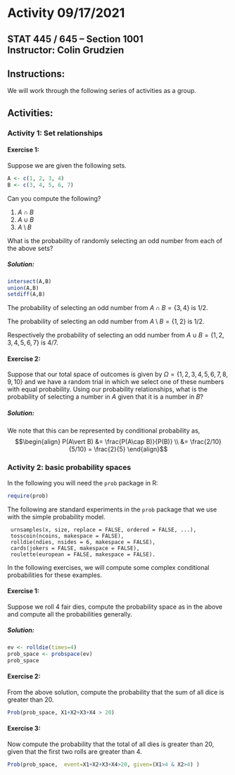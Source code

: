 # Activity 09/17/2021

## STAT 445 / 645 -- Section 1001 <br> Instructor: Colin Grudzien<br>

## Instructions:
We will work through the following series of activities as a group.

## Activities:


### Activity 1: Set relationships

#### Exercise 1:
Suppose we are given the following sets.

```r
A <- c(1, 2, 3, 4)
B <- c(3, 4, 5, 6, 7)
```

Can you compute the following?

 1. $A\cap B$
 2. $A\cup B$
 3. $A \setminus B$

What is the probability of randomly selecting an odd number from each of the above sets?

##### Solution:

```r
intersect(A,B)
union(A,B)
setdiff(A,B)
```


The probability of selecting an odd number from $A\cap B = \{3,4\}$ is 1/2.

The probability of selecting an odd number from $A \setminus B = \{1,2\}$ is 1/2.

Respectively the probability of selecting an odd number from $A\cup B = \{1, 2, 3, 4, 5, 6, 7\}$ is 4/7.

#### Exercise 2:

Suppose that our total space of outcomes is given by $\Omega = \{1, 2, 3, 4, 5, 6, 7, 8, 9, 10\}$ and we have a random trial in which we select one of these numbers with equal probability.
Using our probability relationships, what is the probability of selecting a number in $A$ given that it is a number in $B$?

##### Solution:

We note that this can be represented by conditional probability as,
$$\begin{align}
P(A\vert B) &= \frac{P(A\cap B)}{P(B)} \\
&= \frac{2/10}{5/10} = \frac{2}{5}
\end{align}$$


### Activity 2: basic probability spaces

In the following you will need the `prob` package in R:

```r
require(prob)
```

The following are standard experiments in the `prob` package that we use with the simple probability model.
```
 urnsamples(x, size, replace = FALSE, ordered = FALSE, ...),
 tosscoin(ncoins, makespace = FALSE),
 rolldie(ndies, nsides = 6, makespace = FALSE),
 cards(jokers = FALSE, makespace = FALSE),
 roulette(european = FALSE, makespace = FALSE).
```

In the following exercises, we will compute some complex conditional probabilities for these examples.

#### Exercise 1:

Suppose we roll 4 fair dies, compute the probability space as in the above and compute all the probabilities generally.

##### Solution:

```r
ev <- rolldie(times=4)
prob_space <- probspace(ev)
prob_space
```


#### Exercise 2:

From the above solution, compute the probability that the sum of all dice is greater than 20.

```r
Prob(prob_space, X1+X2+X3+X4 > 20)
```

#### Exercise 3:

Now compute the probability that the total of all dies is greater than 20, given that the first two rolls are greater than 4.

```r
Prob(prob_space,  event=X1+X2+X3+X4>20, given=(X1>4 & X2>4) )
```



